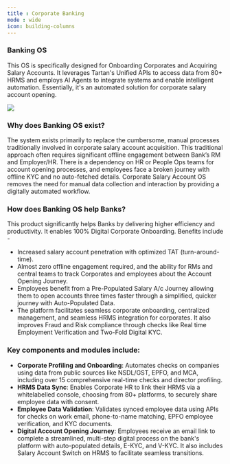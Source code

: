 ```yaml
---
title : Corporate Banking
mode : wide
icon: building-columns
---
```



### Banking OS  

This OS is specifically designed for Onboarding Corporates and Acquiring Salary Accounts. It leverages Tartan's Unified APIs to access data from 80+ HRMS and employs AI Agents to integrate systems and enable intelligent automation. Essentially, it's an automated solution for corporate salary account opening.

 <Frame> <img src="/images/bankingos.png"/> </Frame>

### Why does Banking OS exist?  

The system exists primarily to replace the cumbersome, manual processes traditionally involved in corporate salary account acquisition. This traditional approach often requires significant offline engagement between Bank’s RM and Employer/HR. There is a dependency on HR or People Ops teams for account opening processes, and employees face a broken journey with offline KYC and no auto-fetched details. Corporate Salary Account OS removes the need for manual data collection and interaction by providing a digitally automated workflow.

### How does Banking OS help Banks?
This product significantly helps Banks by delivering higher efficiency and productivity. It enables 100% Digital Corporate Onboarding. Benefits include -

- Increased salary account penetration with optimized TAT (turn-around-time).
- Almost zero offline engagement required, and the ability for RMs and central teams to track Corporates and employees about the Account Opening Journey.
- Employees benefit from a Pre-Populated Salary A/c Journey allowing them to open accounts three times faster through a simplified, quicker journey with Auto-Populated Data.
- The platform facilitates seamless corporate onboarding, centralized management, and seamless HRMS integration for corporates. It also improves Fraud and Risk compliance through checks like Real time Employment Verification and Two-Fold Digital KYC.  

### Key components and modules include:
- **Corporate Profiling and Onboarding**: Automates checks on companies using data from public sources like NSDL/GST, EPFO, and MCA, including over 15 comprehensive real-time checks and director profiling.
- **HRMS Data Sync**: Enables Corporate HR to link their HRMS via a whitelabelled console, choosing from 80+ platforms, to securely share employee data with consent.
- **Employee Data Validation**: Validates synced employee data using APIs for checks on work email, phone-to-name matching, EPFO employee verification, and KYC documents.
- **Digital Account Opening Journey**: Employees receive an email link to complete a streamlined, multi-step digital process on the bank's platform with auto-populated details, E-KYC, and V-KYC. It also includes Salary Account Switch on HRMS to facilitate seamless transitions.




